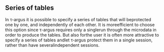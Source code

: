 ## Series of tables
In τ-argus it is possible to specify a series of tables that will beprotected one by one, and independently of each other. It is moreefficient to choose this option since τ-argus requires only a singlerun through the microdata in order to produce the tables. But also forthe user it is often more attractive to specify a series of tables andlet τ-argus protect them in a single session, rather than have severalindependent sessions.

